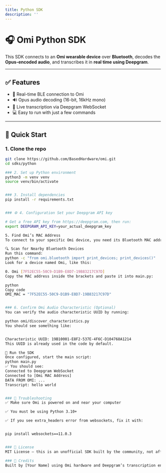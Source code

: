 ```yaml
---
title: Python SDK
description: ''
---
```


# 🎧 Omi Python SDK 

This SDK connects to an **Omi wearable device** over **Bluetooth**, decodes the **Opus-encoded audio**, and transcribes it in **real time using Deepgram**.

---

## ✅ Features

- 🔗 Real-time BLE connection to Omi
- 🔊 Opus audio decoding (16-bit, 16kHz mono)
- 🧠 Live transcription via Deepgram WebSocket
- 💻 Easy to run with just a few commands

---

## 🚀 Quick Start

### 1. Clone the repo

```bash
git clone https://github.com/BasedHardware/omi.git
cd sdks/python

### 2. Set up Python environment
python3 -m venv venv
source venv/bin/activate


### 3. Install dependencies
pip install -r requirements.txt


### ⚙️ 4. Configuration Set your Deepgram API key

# Get a free API key from https://deepgram.com, then run:
export DEEPGRAM_API_KEY=your_actual_deepgram_key

5. Find Omi’s MAC Address
To connect to your specific Omi device, you need its Bluetooth MAC address.

🔍 Scan for Nearby Bluetooth Devices
Run this command:
python -c "from omi.bluetooth import print_devices; print_devices()"
Look for a device named Omi, like this:

0. Omi [7F52EC55-50C9-D1B9-E8D7-19B83217C97D]
Copy the MAC address inside the brackets and paste it into main.py:

python
Copy code
OMI_MAC = "7F52EC55-50C9-D1B9-E8D7-19B83217C97D"


### 6. Confirm Omi Audio Characteristic (Optional)
You can verify the audio characteristic UUID by running:

python omi/discover_characteristics.py
You should see something like:


Characteristic UUID: 19B10001-E8F2-537E-4F6C-D104768A1214
This UUID is already used in the code by default.

🏃 Run the SDK
Once configured, start the main script:
python main.py
✅ You should see:
Connected to Deepgram WebSocket
Connected to [Omi MAC Address]
DATA FROM OMI: ...
Transcript: hello world


### 🧩 Troubleshooting
✅ Make sure Omi is powered on and near your computer

✅ You must be using Python 3.10+

✅ If you see extra_headers error from websockets, fix it with:


pip install websockets==11.0.3


### 🪪 License
MIT License — this is an unofficial SDK built by the community, not affiliated with Omi.

### 🙌 Credits
Built by [Your Name] using Omi hardware and Deepgram’s transcription engine.
